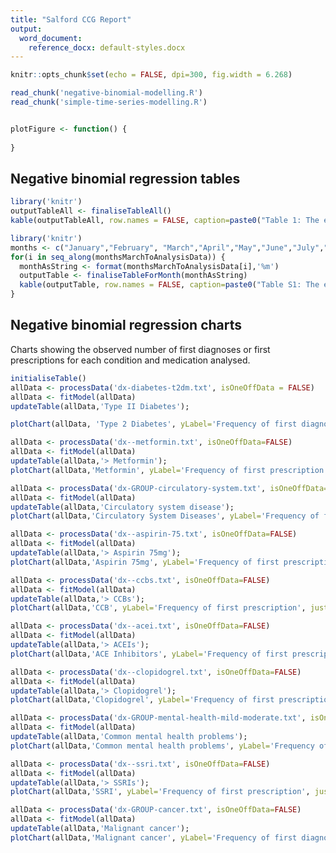 ```yaml
---
title: "Salford CCG Report"
output:
  word_document:
    reference_docx: default-styles.docx
---
```


```r
knitr::opts_chunk$set(echo = FALSE, dpi=300, fig.width = 6.268)
```

```r
read_chunk('negative-binomial-modelling.R')
read_chunk('simple-time-series-modelling.R')
```

```r
```

```r
plotFigure <- function() {
  
}
```

## Negative binomial regression tables

```r
library('knitr')
outputTableAll <- finaliseTableAll()
kable(outputTableAll, row.names = FALSE, caption=paste0("Table 1: The expected number of first diagnoses or first prescriptions as generated from the negative binomial regression models, and the number of first diagnoses and first prescriptions observed in the data, for March to ",getNameOfLastAnalysisMonth()," 2020. ACEIs - angiotensin-converting enzyme inhibitors, CCBs - calcium channel blockers, SSRIs - selective serotonin reuptake inhibitors."))
```

```r
library('knitr')
months <- c("January","February", "March","April","May","June","July","August","September","October","November","December")
for(i in seq_along(monthsMarchToAnalysisData)) {
  monthAsString <- format(monthsMarchToAnalysisData[i],'%m')
  outputTable <- finaliseTableForMonth(monthAsString)
  kable(outputTable, row.names = FALSE, caption=paste0("Table S1: The expected number of first diagnoses or first prescriptions as generated from the negative binomial regression models, and the number of first diagnoses and first prescriptions observed in the data, for ",months[as.numeric(monthAsString)]," 2020. ACEIs - angiotensin-converting enzyme inhibitors, CCBs - calcium channel blockers, SSRIs - selective serotonin reuptake inhibitors."))
}
```

## Negative binomial regression charts

Charts showing the observed number of first diagnoses or first prescriptions for each condition and medication analysed.

```r
initialiseTable()
allData <- processData('dx-diabetes-t2dm.txt', isOneOffData = FALSE)
allData <- fitModel(allData)
updateTable(allData,'Type II Diabetes');

plotChart(allData, 'Type 2 Diabetes', yLabel='Frequency of first diagnosis', justLastTwoYears = TRUE)
```

```r
allData <- processData('dx--metformin.txt', isOneOffData=FALSE)
allData <- fitModel(allData)
updateTable(allData,'> Metformin');
plotChart(allData,'Metformin', yLabel='Frequency of first prescription', justLastTwoYears = TRUE)
```

```r
allData <- processData('dx-GROUP-circulatory-system.txt', isOneOffData=FALSE)
allData <- fitModel(allData)
updateTable(allData,'Circulatory system disease');
plotChart(allData,'Circulatory System Diseases', yLabel='Frequency of first diagnosis', justLastTwoYears = TRUE)
```

```r
allData <- processData('dx--aspirin-75.txt', isOneOffData=FALSE)
allData <- fitModel(allData)
updateTable(allData,'> Aspirin 75mg');
plotChart(allData,'Aspirin 75mg', yLabel='Frequency of first prescription', justLastTwoYears = TRUE)
```

```r
allData <- processData('dx--ccbs.txt', isOneOffData=FALSE)
allData <- fitModel(allData)
updateTable(allData,'> CCBs');
plotChart(allData,'CCB', yLabel='Frequency of first prescription', justLastTwoYears = TRUE)
```

```r
allData <- processData('dx--acei.txt', isOneOffData=FALSE)
allData <- fitModel(allData)
updateTable(allData,'> ACEIs');
plotChart(allData,'ACE Inhibitors', yLabel='Frequency of first prescription', justLastTwoYears = TRUE)
```

```r
allData <- processData('dx--clopidogrel.txt', isOneOffData=FALSE)
allData <- fitModel(allData)
updateTable(allData,'> Clopidogrel');
plotChart(allData,'Clopidogrel', yLabel='Frequency of first prescription', justLastTwoYears = TRUE)
```

```r
allData <- processData('dx-GROUP-mental-health-mild-moderate.txt', isOneOffData=FALSE)
allData <- fitModel(allData)
updateTable(allData,'Common mental health problems');
plotChart(allData,'Common mental health problems', yLabel='Frequency of first diagnosis', justLastTwoYears = TRUE)
```

```r
allData <- processData('dx--ssri.txt', isOneOffData=FALSE)
allData <- fitModel(allData)
updateTable(allData,'> SSRIs');
plotChart(allData,'SSRI', yLabel='Frequency of first prescription', justLastTwoYears = TRUE)
```

```r
allData <- processData('dx-GROUP-cancer.txt', isOneOffData=FALSE)
allData <- fitModel(allData)
updateTable(allData,'Malignant cancer');
plotChart(allData,'Malignant cancer', yLabel='Frequency of first diagnosis', justLastTwoYears = TRUE)
```
